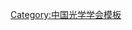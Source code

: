 {{Navbox
| name   = 中国光学学会第二届理事会
| title  = [[中国光学学会]]第二届理事会
| above  = 1984年12月－1989年
| bodyclass = hlist
| group1 = 名誉理事长
| list1  = [[严济慈]]
| group2 = 理事长
| list2  = [[王大珩]]
| group3 = 副理事长
| list3  = 
* [[干福熹]]
* [[王之江]]
* [[邓锡铭]]
* [[苏韦|苏　韦]]
* [[张志三]]
| group4 = 秘书长
| list4  = [[苏韦|苏　韦]]（兼）
| group5 = 副秘书长
| list5  = 
* [[马林|马　林]]
* [[宋林友]]
* [[陈星旦]]
* [[金国藩]]
* [[郝景尧]]
* [[章志鸣]]
| group6 = 常务理事
| list6  = 
* [[干福熹]]
* [[于家本]]
* [[王大珩]]
* [[王乃弘]]
* [[王之江]]
* [[邓锡铭]]
* [[母国光]]
* [[刘虎生]]
* [[庄松林]]
* [[汤定元]]
* [[麦伟麟]]
* [[苏韦|苏　韦]]
* [[沈惠龙]]
* [[李振沂]]
* [[宋长标]]
* [[金国藩]]
* [[周立伟]]
* [[张志三]]
* [[骆东淼]]
* [[赵克功]]
* [[唐九华]]
* [[章志鸣]]
* [[梅遂生]]
* [[薛鸣球]]
}}<noinclude>
{{collapsible option}}
[[Category:中国光学学会模板]]
</noinclude>